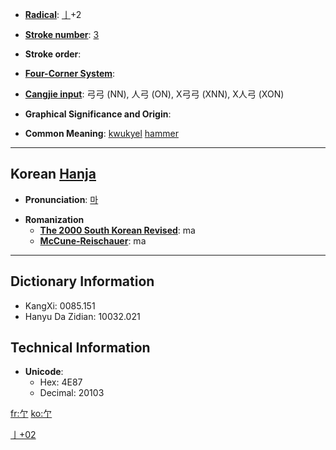 * '''[[Wiktionary:Chinese radical index| Radical]]''': [[Wiktionary:Chinese radical index 亅|亅]]+2

* '''[[Wiktionary:Chinese total strokes index|Stroke number]]''': [[Wiktionary:Chinese total strokes index 3|3]]

* '''Stroke order''': 

* '''[[Wiktionary:Chinese four corner index|Four-Corner System]]''': 

* '''[[Wiktionary:Chinese Cangjie index|Cangjie input]]''': 弓弓 (NN), 人弓 (ON), X弓弓 (XNN), X人弓 (XON)

* '''Graphical Significance and Origin''': 

* '''Common Meaning''': [[kwukyel]] [[hammer]]

----

== Korean [[Hanja]] ==

* '''Pronunciation''': [[마]]

* '''Romanization'''
** '''[[The 2000 South Korean Revised Romanization|The 2000 South Korean Revised]]''': ma
** '''[[McCune-Reischauer]]''': ma

----

== Dictionary Information ==

* KangXi: 0085.151
* Hanyu Da Zidian: 10032.021

== Technical Information ==

* '''Unicode''':
** Hex: 4E87
** Decimal: 20103

[[Category:Korean-only CJKV Characters|亅+02]]

[[fr:亇]]
[[ko:亇]]